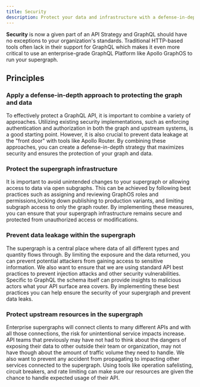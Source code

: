 ```yaml
---
title: Security
description: Protect your data and infrastructure with a defense-in-depth approach
---
```


**Security** is now a given part of an API Strategy and GraphQL should have no exceptions to your organization's standards. Traditional HTTP-based tools often lack in their support for GraphQL which makes it even more critical to use an enterprise-grade GraphQL Platform like Apollo GraphOS to run your supergraph.

## Principles

### Apply a defense-in-depth approach to protecting the graph and data

To effectively protect a GraphQL API, it is important to combine a variety of approaches. Utilizing existing security implementations, such as enforcing authentication and authorization in both the graph and upstream systems, is a good starting point. However, it is also crucial to prevent data leakage at the "front door" with tools like Apollo Router. By combining these approaches, you can create a defense-in-depth strategy that maximizes security and ensures the protection of your graph and data.

### Protect the supergraph infrastructure

It is important to avoid unintended changes to your supergraph or allowing access to data via open subgraphs. This can be achieved by following best practices such as assigning and reviewing GraphOS roles and permissions,locking down publishing to production variants, and limiting subgraph access to only the graph router. By implementing these measures, you can ensure that your supergraph infrastructure remains secure and protected from unauthorized access or modifications.

### Prevent data leakage within the supergraph

The supergraph is a central place where data of all different types and quantity flows through. By limiting the exposure and the data returned, you can prevent potential attackers from gaining access to sensitive information. We also want to ensure that we are using standard API best practices to prevent injection attacks and other security vulnerabilities. Specific to GraphQL the schema itself can provide insights to malicious actors what your API surface area covers. By implementing these best practices you can help ensure the security of your supergraph and prevent data leaks.

### Protect upstream resources in the supergraph

Enterprise supergraphs will connect clients to many different APIs and with all those connections, the risk for unintentional service impacts increase. API teams that previously may have not had to think about the dangers of exposing their data to other outside their team or organization, may not have though about the amount of traffic volume they need to handle. We also want to prevent any accident from propagating to impacting other services connected to the supergraph. Using tools like operation safelisting, circuit breakers, and rate limiting can make sure our resources are given the chance to handle expected usage of their API.
